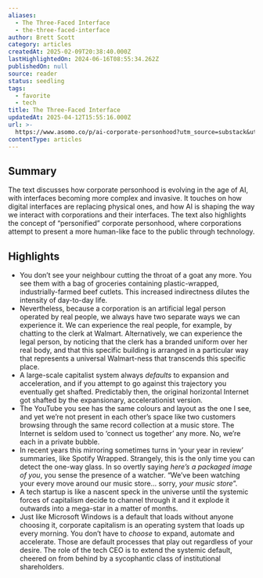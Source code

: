 ```yaml
---
aliases:
  - The Three-Faced Interface
  - the-three-faced-interface
author: Brett Scott
category: articles
createdAt: 2025-02-09T20:38:40.000Z
lastHighlightedOn: 2024-06-16T08:55:34.262Z
publishedOn: null
source: reader
status: seedling
tags:
  - favorite
  - tech
title: The Three-Faced Interface
updatedAt: 2025-04-12T15:55:16.000Z
url: >-
  https://www.asomo.co/p/ai-corporate-personhood?utm_source=substack&utm_medium=email
contentType: articles
---
```

## Summary

The text discusses how corporate personhood is evolving in the age of AI, with interfaces becoming more complex and invasive. It touches on how digital interfaces are replacing physical ones, and how AI is shaping the way we interact with corporations and their interfaces. The text also highlights the concept of “personified” corporate personhood, where corporations attempt to present a more human-like face to the public through technology.

## Highlights

- You don’t see your neighbour cutting the throat of a goat any more. You see them with a bag of groceries containing plastic-wrapped, industrially-farmed beef cutlets. This increased indirectness dilutes the intensity of day-to-day life.
- Nevertheless, because a corporation is an artificial legal person operated by real people, we always have two separate ways we can experience it. We can experience the real people, for example, by chatting to the clerk at Walmart. Alternatively, we can experience the legal person, by noticing that the clerk has a branded uniform over her real body, and that this specific building is arranged in a particular way that represents a universal Walmart-ness that transcends this specific place.
- A large-scale capitalist system always _defaults_ to expansion and acceleration, and if you attempt to go against this trajectory you eventually get shafted. Predictably then, the original horizontal Internet got shafted by the expansionary, accelerationist version.
- The YouTube you see has the same colours and layout as the one I see, and yet we’re not present in each other’s space like two customers browsing through the same record collection at a music store. The Internet is seldom used to ‘connect us together’ any more. No, we’re each in a private bubble.
- In recent years this mirroring sometimes turns in ‘your year in review’ summaries, like Spotify Wrapped. Strangely, this is the only time you can detect the one-way glass. In so overtly saying _here’s a packaged image of you_, you sense the presence of a watcher. “We’ve been watching your every move around our music store… sorry, _your music store_”.
- A tech startup is like a nascent speck in the universe until the systemic forces of capitalism decide to channel through it and it explode it outwards into a mega-star in a matter of months.
- Just like Microsoft Windows is a default that loads without anyone choosing it, corporate capitalism is an operating system that loads up every morning. You don’t have to _choose_ to expand, automate and accelerate. Those are default processes that play out regardless of your desire. The role of the tech CEO is to extend the systemic default, cheered on from behind by a sycophantic class of institutional shareholders.
